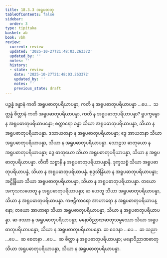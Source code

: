 ```yaml
---
title: 18.3.3 အရူပဓာတု
tableOfContents: false
sidebar:
  order: 3
type: tipitaka
basket: ab
book: vbh
review:
  current: review
  updated: '2025-10-27T21:48:03.263372'
  updated_by: ''
  notes: ''
  history:
  - state: review
    date: '2025-10-27T21:48:03.263372'
    updated_by: ''
    notes: ''
    previous_state: draft
---
```



<ReviewStatus review={frontmatter.review} showDetails={true} />

<HypothesisAnnotation frontmatter={frontmatter} />

<DynamicBreadcrumb />

<Division number="1003" book="vbh" e="ch" v="30" p="425">

<Paragraph number="3062" book="vbh">
ပဉ္စန္နံ ခန္ဓာနံ ကတိ အရူပဓာတုပရိယာပန္နာ, ကတိ န အရူပဓာတုပရိယာပန္နာ …ပေ…  သတ္တန္နံ စိတ္တာနံ ကတိ အရူပဓာတုပရိယာပန္နာ, ကတိ န အရူပဓာတုပရိယာပန္နာ?
</Paragraph>

</Division>
<Division number="1004" book="vbh" e="ch" v="30" p="425">

<Paragraph number="3063" book="vbh">
ရူပက္ခန္ဓော န အရူပဓာတုပရိယာပန္နော; စတ္တာရော ခန္ဓာ သိယာ အရူပဓာတုပရိယာပန္နာ, သိယာ န အရူပဓာတုပရိယာပန္နာ.
</Paragraph>

<Paragraph number="3064" book="vbh">
ဒသာယတနာ န အရူပဓာတုပရိယာပန္နာ; ဒွေ အာယတနာ သိယာ အရူပဓာတုပရိယာပန္နာ, သိယာ န အရူပဓာတုပရိယာပန္နာ.
</Paragraph>

<Paragraph number="3065" book="vbh">
သောဠသ ဓာတုယော န အရူပဓာတုပရိယာပန္နာ; ဒွေ ဓာတုယော သိယာ အရူပဓာတုပရိယာပန္နာ, သိယာ န အရူပဓာတုပရိယာပန္နာ.
</Paragraph>

<Paragraph number="3066" book="vbh">
တီဏိ သစ္စာနိ န အရူပဓာတုပရိယာပန္နာနိ.
</Paragraph>

<Paragraph number="3067" book="vbh">
ဒုက္ခသစ္စံ သိယာ အရူပဓာတုပရိယာပန္နံ, သိယာ န အရူပဓာတုပရိယာပန္နံ.
</Paragraph>

<Paragraph number="3068" book="vbh">
စုဒ္ဒသိန္ဒြိယာ န အရူပဓာတုပရိယာပန္နာ; အဋ္ဌိန္ဒြိယာ သိယာ အရူပဓာတုပရိယာပန္နာ, သိယာ န အရူပဓာတုပရိယာပန္နာ.
</Paragraph>

<Paragraph number="3069" book="vbh">
တယော အကုသလဟေတူ န အရူပဓာတုပရိယာပန္နာ; ဆ ဟေတူ သိယာ အရူပဓာတုပရိယာပန္နာ, သိယာ န အရူပဓာတုပရိယာပန္နာ.
</Paragraph>

<Paragraph number="3070" book="vbh">
ကဗဠီကာရော အာဟာရော န အရူပဓာတုပရိယာပန္နော; တယော အာဟာရာ သိယာ အရူပဓာတုပရိယာပန္နာ, သိယာ န အရူပဓာတုပရိယာပန္နာ.
</Paragraph>

<Paragraph number="3071" book="vbh">
ဆ ဖဿာ န အရူပဓာတုပရိယာပန္နာ; မနောဝိညာဏဓာတုသမ္ဖဿော သိယာ အရူပဓာတုပရိယာပန္နော, သိယာ န အရူပဓာတုပရိယာပန္နော.
</Paragraph>

<Paragraph number="3072" book="vbh">
ဆ ဝေဒနာ …ပေ…  ဆ သညာ …ပေ…  ဆ စေတနာ …ပေ…  ဆ စိတ္တာ န အရူပဓာတုပရိယာပန္နာ; မနောဝိညာဏဓာတု သိယာ အရူပဓာတုပရိယာပန္နာ, သိယာ န အရူပဓာတုပရိယာပန္နာ.
</Paragraph>
</Division>